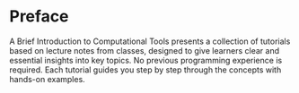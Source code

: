 # Preface {.unnumbered}

A Brief Introduction to Computational Tools presents a collection of tutorials based on lecture notes from classes, designed to give learners clear and essential insights into key topics. No previous programming experience is required. Each tutorial guides you step by step through the concepts with hands-on examples.